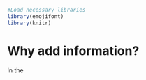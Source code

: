 
```r
#Load necessary libraries
library(emojifont)
library(knitr)
```

# Why add information? 

In the 
